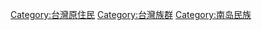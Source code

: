 {{Commons category|Aborigines of Taiwan}}
{{Catmore}}
{{Taiwanese aborigine}}

[[Category:台灣原住民|Category:台灣原住民]]
[[Category:台灣族群|Category:台灣族群]]
[[Category:南岛民族|Category:南岛民族]]